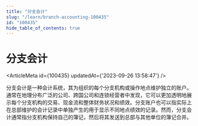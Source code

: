 ```yaml
---
title: "分支会计"
slug: "/learn/branch-accounting-100435"
id: "100435"
hide_table_of_contents: true
---
```



# 分支会计

<ArticleMeta id={100435} updatedAt={'2023-09-26 13:58:47'} />
<div className='border-solid border-b border-t-0 my-4 border-[var(--ifm-color-gray-300)]' />

分支会计是一种会计系统，其为组织的每个分支机构或操作地点维护独立的账户。通常在地理分布广泛的公司、跨国公司和连锁经营者中发现，它可以更加透明地展示每个分支机构的交易、现金流和整体财务状况和绩效。分支账户也可以指实际上在总部维护的会计记录中单独产生的用于显示不同地点绩效的记录。然而，分支会计通常指分支机构保持自己的簿记，然后将其发送到总部与其他单位的簿记合并。
